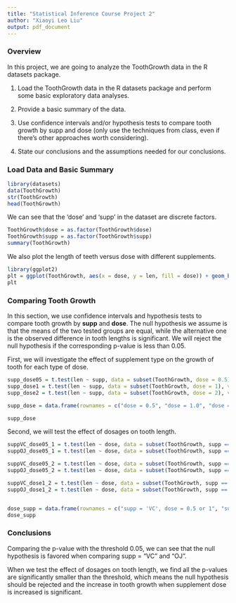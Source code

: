```yaml
---
title: "Statistical Inference Course Project 2"
author: "Xiaoyi Leo Liu"
output: pdf_document
---
```


### Overview ###

In this project, we are going to analyze the ToothGrowth data in the R datasets package.  

1. Load the ToothGrowth data in the R datasets package and perform some basic exploratory data analyses.

2. Provide a basic summary of the data.

3. Use confidence intervals and/or hypothesis tests to compare tooth growth by supp and dose (only use the techniques from class, even if there's other approaches worth considering).

4. State our conclusions and the assumptions needed for our conclusions.

### Load Data and Basic Summary ###

```r
library(datasets)
data(ToothGrowth)
str(ToothGrowth)
head(ToothGrowth)
```

We can see that the 'dose' and 'supp' in the dataset are discrete factors.

```r
ToothGrowth$dose = as.factor(ToothGrowth$dose)
ToothGrowth$supp = as.factor(ToothGrowth$supp)
summary(ToothGrowth)
```

We also plot the length of teeth versus dose with different supplements.

```r
library(ggplot2)
plt = ggplot(ToothGrowth, aes(x = dose, y = len, fill = dose)) + geom_boxplot(notch = FALSE) + facet_grid(.~ supp) + scale_x_discrete("Dose (Milligram)") + scale_y_continuous("Length of Teeth")
plt
```

### Comparing Tooth Growth ###

In this section, we use confidence intervals and hypothesis tests to compare tooth growth by **supp** and **dose**. The null hypothesis we assume is that the means of the two tested groups are equal, while the alternative one is the observed difference in tooth lengths is significant. We will reject the null hypothesis if the corresponding p-value is less than 0.05.

First, we will investigate the effect of supplement type on the growth of tooth for each type of dose.

```r
supp_dose05 = t.test(len ~ supp, data = subset(ToothGrowth, dose = 0.5), var.equal = FALSE)
supp_dose1 = t.test(len ~ supp, data = subset(ToothGrowth, dose = 1), var.equal = FALSE)
supp_dose2 = t.test(len ~ supp, data = subset(ToothGrowth, dose = 2), var.equal = FALSE)

supp_dose = data.frame(rownames = c("dose = 0.5", "dose = 1.0", "dose = 2.0"), "p-value" = c(supp_dose05$p.value, supp_dose1$p.value, supp_dose2$p.value), "Conf_Low" = c(supp_dose05$conf[1], supp_dose1$conf[1], supp_dose2$conf[1]), "Conf_High" = c(supp_dose05$conf[2], supp_dose1$conf[2], supp_dose2$conf[2]))

supp_dose
```

Second, we will test the effect of dosages on tooth length.

```r
suppVC_dose05_1 = t.test(len ~ dose, data = subset(ToothGrowth, supp == 'VC' & (dose == 0.5 |dose == 1.0)), var.equal = FALSE)
suppOJ_dose05_1 = t.test(len ~ dose, data = subset(ToothGrowth, supp == 'OJ' & (dose == 0.5 |dose == 1.0)), var.equal = FALSE)

suppVC_dose05_2 = t.test(len ~ dose, data = subset(ToothGrowth, supp == 'VC' & (dose == 0.5 |dose == 2.0)), var.equal = FALSE)
suppOJ_dose05_2 = t.test(len ~ dose, data = subset(ToothGrowth, supp == 'OJ' & (dose == 0.5 |dose == 2.0)), var.equal = FALSE)

suppVC_dose1_2 = t.test(len ~ dose, data = subset(ToothGrowth, supp == 'VC' & (dose == 1.0 |dose == 2.0)), var.equal = FALSE)
suppOJ_dose1_2 = t.test(len ~ dose, data = subset(ToothGrowth, supp == 'OJ' & (dose == 1.0 |dose == 2.0)), var.equal = FALSE)


dose_supp = data.frame(rownames = c("supp = 'VC', dose = 0.5 or 1", "supp = 'OJ', dose = 0.5 or 1", "supp = 'VC', dose = 0.5 or 2", "supp = 'OJ', dose = 0.5 or 2", "supp = 'VC', dose = 1 or 2", "supp = 'OJ', dose = 1 or 2"), "p-value" = c(suppVC_dose05_1$p.value, suppOJ_dose05_1$p.value, suppVC_dose05_2$p.value, suppOJ_dose05_2$p.value, suppVC_dose1_2$p.value, suppOJ_dose1_2$p.value), "Conf_Low" = c(suppVC_dose05_1$conf[1], suppOJ_dose05_1$conf[1], suppVC_dose05_2$conf[1], suppOJ_dose05_2$conf[1], suppVC_dose1_2$conf[1], suppOJ_dose1_2$conf[1]), "Conf_High" = c(suppVC_dose05_1$conf[2], suppOJ_dose05_1$conf[2], suppVC_dose05_2$conf[2], suppOJ_dose05_2$conf[2], suppVC_dose1_2$conf[2], suppOJ_dose1_2$conf[2]))
dose_supp
```

### Conclusions ###

Comparing the p-value with the threshold 0.05, we can see that the null hypothesis is favored when comparing supp = "VC" and "OJ".

When we test the effect of dosages on tooth length, we find all the p-values are significantly smaller than the threshold, which means the null hypothesis should be rejected and the increase in tooth growth when supplement dose is increased is significant.